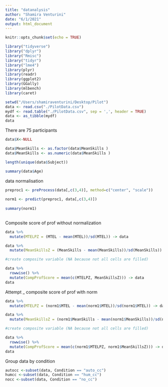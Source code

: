 ```yaml
---
title: "datanalysis"
author: "Shamira Venturini"
date: "6/1/2021"
output: html_document
---
```


```r
knitr::opts_chunk$set(echo = TRUE)
```

```r
library("tidyverse")
library("dplyr")
library("Rmisc")
library("tidyr")
library("lme4")
library(plyr)
library(readr)
library(ggplot2)
library(GGally)
library(mlbench)
library(caret) 

```

```r
setwd("/Users/shamiraventurini/Desktop/Pilot")
data <- read.csv("./PilotData.csv")
mydf <- read.table("./PilotData.csv", sep = ',', header = TRUE) 
data <- as_tibble(mydf) 
data
```

There are 75 participants
```r
data$X<-NULL

data$MeanSkills <- as.factor(data$MeanSkills ) 
data$MeanSkills <- as.numeric(data$MeanSkills ) 

length(unique(data$Subject))

```

```r
summary(data$Age)

```

data normalisation

```r
 
preproc1 <- preProcess(data[,c(3,4)], method=c("center", "scale"))
 
norm1 <- predict(preproc1, data[,c(3,4)])
 
summary(norm1)
 
```

Composite score of prof without normalization
```r
data %>% 
  mutate(MTELPZ = (MTEL - mean(MTEL))/sd(MTEL)) -> data

data %>% 
  mutate(MeanSkillsZ = (MeanSkills - mean(MeanSkills))/sd(MeanSkills)) -> data

#create composite variable (NA because not all cells are filled)

data %>%
  rowwise() %>%
  mutate(CompProfScore = mean(c(MTELPZ, MeanSkillsZ))) -> data
data
```

Attempt _ composite score of prof with norm

```r
data %>% 
  mutate(MTELPZ = (norm1$MTEL - mean(norm1$MTEL))/sd(norm1$MTEL)) -> data

data %>% 
  mutate(MeanSkillsZ = (norm1$MeanSkills - mean(norm1$MeanSkills))/sd(norm1$MeanSkills)) -> data

#create composite variable (NA because not all cells are filled)

data %>%
  rowwise() %>%
  mutate(CompProfScore = mean(c(norm1$MTELPZ, norm1$MeanSkillsZ))) -> data
data
```
Group data by condition
```r
autocc <-subset(data, Condition == "auto_cc")
humcc <-subset(data, Condition == "hum_cc")
nocc <-subset(data, Condition == "no_cc")
```
  
